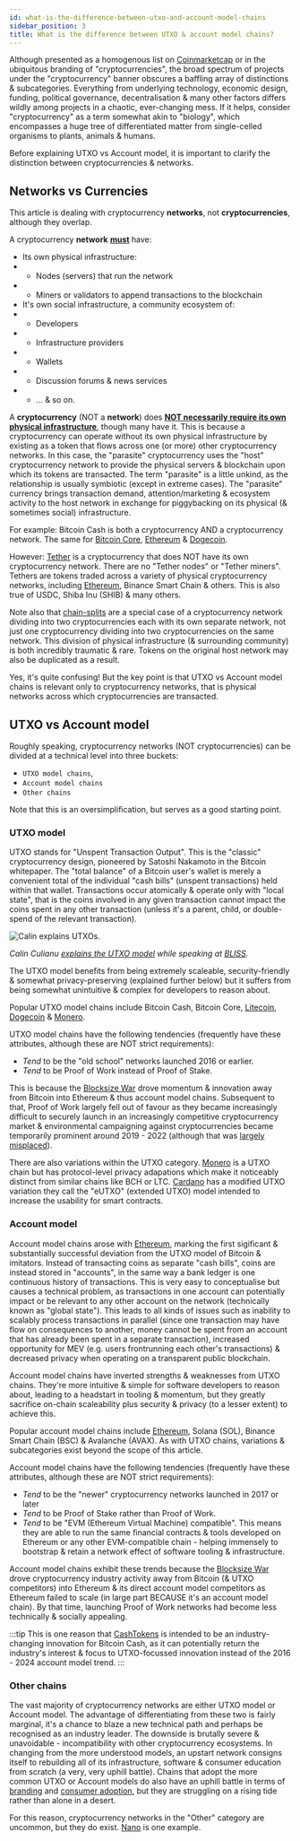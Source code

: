 ```yaml
---
id: what-is-the-difference-between-utxo-and-account-model-chains
sidebar_position: 3
title: What is the difference between UTXO & account model chains?
---
```



Although presented as a homogenous list on [Coinmarketcap](https://coinmarketcap.com/) or in the ubiquitous branding of "cryptocurrencies", the broad spectrum of projects under the "cryptocurrency" banner obscures a baffling array of distinctions & subcategories. Everything from underlying technology, economic design, funding, political governance, decentralisation & many other factors differs wildly among projects in a chaotic, ever-changing mess. If it helps, consider "cryptocurrency" as a term somewhat akin to "biology", which encompasses a huge tree of differentiated matter from single-celled organisms to plants, animals & humans.

Before explaining UTXO vs Account model, it is important to clarify the distinction between cryptocurrencies & networks.

## Networks vs Currencies

This article is dealing with cryptocurrency **networks**, not **cryptocurrencies**, although they overlap.

A cryptocurrency **network** **<u>must</u>** have:

-  Its own physical infrastructure:
- - Nodes (servers) that run the network
- - Miners or validators to append transactions to the blockchain
- It's own social infrastructure, a community ecosystem of:
- - Developers
- - Infrastructure providers
- - Wallets
- - Discussion forums & news services 
- - ... & so on.

A **cryptocurrency** (NOT a **network**) does **<u>NOT necessarily require its own physical infrastructure</u>**, though many have it. This is because a cryptocurrency can operate without its own physical infrastructure by existing as a token that flows across one (or more) other cryptocurrency networks. In this case, the "parasite" cryptocurrency uses the "host" cryptocurrency network to provide the physical servers & blockchain upon which its tokens are transacted. The term "parasite" is a little unkind, as the relationship is usually symbiotic (except in extreme cases). The "parasite" currency brings transaction demand, attention/marketing & ecosystem activity to the host network in exchange for piggybacking on its physical (& sometimes social) infrastructure.

For example: Bitcoin Cash is both a cryptocurrency AND a cryptocurrency network. The same for [Bitcoin Core](/faqs/BCH-vs-BTC/whats-wrong-with-bitcoin-btc), [Ethereum](/faqs/Cryptocurrency/what-about-ethereum-eth) & [Dogecoin](/faqs/Cryptocurrency/what-about-dogecoin-doge).

However: [Tether](/faqs/Scams/tether) is a cryptocurrency that does NOT have its own cryptocurrency network. There are no "Tether nodes" or "Tether miners". Tethers are tokens traded across a variety of physical cryptocurrency networks, including [Ethereum](/faqs/Cryptocurrency/what-about-ethereum-eth), Binance Smart Chain & others. This is also true of USDC, Shiba Inu (SHIB) & many others.

Note also that [chain-splits](/faqs/Decentralisation/what-is-a-soft-hard-fork#chain-split) are a special case of a cryptocurrency network dividing into two cryptocurrencies each with its own separate network, not just one cryptocurrency dividing into two cryptocurrencies on the same network. This division of physical infrastructure (& surrounding community) is both incredibly traumatic & rare. Tokens on the original host network may also be duplicated as a result.

Yes, it's quite confusing! But the key point is that UTXO vs Account model chains is relevant only to cryptocurrency networks, that is physical networks across which cryptocurrencies are transacted.

## UTXO vs Account model

Roughly speaking, cryptocurrency networks (NOT cryptocurrencies) can be divided at a technical level into three buckets: 

- `UTXO model chains`, 
- `Account model chains`
- `Other chains`

Note that this is an oversimplification, but serves as a good starting point.

### UTXO model

UTXO stands for "Unspent Transaction Output". This is the "classic" cryptocurrency design, pioneered by Satoshi Nakamoto in the Bitcoin whitepaper. The "total balance" of a Bitcoin user's wallet is merely a convenient total of the individual "cash bills" (unspent transactions) held within that wallet. Transactions occur atomically & operate only with "local state", that is the coins involved in any given transaction cannot impact the coins spent in any other transaction (unless it's a parent, child, or double-spend of the relevant transaction).

<img src={utxoExplanationUrl} alt="Calin explains UTXOs." />

_Calin Culianu [explains the UTXO model](https://youtu.be/n5LRoFCNdA0?t=21555) while speaking at [BLISS](/faqs/Events/BLISS)._

The UTXO model benefits from being extremely scaleable, security-friendly & somewhat privacy-preserving (explained further below) but it suffers from being somewhat unintuitive & complex for developers to reason about.

Popular UTXO model chains include Bitcoin Cash, Bitcoin Core, [Litecoin](/faqs/Cryptocurrency/what-about-litecoin-ltc), [Dogecoin](/faqs/Cryptocurrency/what-about-dogecoin-doge) & [Monero](/faqs/Cryptocurrency/what-about-monero-xmr). 

UTXO model chains have the following tendencies (frequently have these attributes, although these are NOT strict requirements):

- _Tend_ to be the "old school" networks launched 2016 or earlier.
- _Tend_ to be Proof of Work instead of Proof of Stake.

This is because the [Blocksize War](/start#episode-8-of-10-bitcoin-cash) drove momentum & innovation away from Bitcoin into Ethereum & thus account model chains. Subsequent to that, Proof of Work largely fell out of favour as they became increasingly difficult to securely launch in an increasingly competitive cryptocurrency market & environmental campaigning against cryptocurrencies became temporarily prominent around 2019 - 2022 (although that was [largely misplaced](/faqs/Roadblocks/what-about-the-environment)).

There are also variations within the UTXO category. [Monero](/faqs/Cryptocurrency/what-about-monero-xmr) is a UTXO chain but has protocol-level privacy adapations which make it noticeably distinct from similar chains like BCH or LTC. [Cardano](/faqs/Cryptocurrency/what-about-cardano-ada) has a modified UTXO variation they call the "eUTXO" (extended UTXO) model intended to increase the usability for smart contracts.

### Account model

Account model chains arose with [Ethereum](/faqs/Cryptocurrency/what-about-ethereum-eth), marking the first sigificant & substantially successful deviation from the UTXO model of Bitcoin & imitators. Instead of transacting coins as separate "cash bills", coins are instead stored in "accounts", in the same way a bank ledger is one continuous history of transactions. This is very easy to conceptualise but causes a technical problem, as transactions in one account can potentially impact or be relevant to any other account on the network (technically known as "global state"). This leads to all kinds of issues such as inability to scalably process transactions in parallel (since one transaction may have flow on consequences to another, money cannot be spent from an account that has already been spent in a separate transaction), increased opportunity for MEV (e.g. users frontrunning each other's transactions) & decreased privacy when operating on a transparent public blockchain.

Account model chains have inverted strengths & weaknesses from UTXO chains. They're more intuitive & simple for software developers to reason about, leading to a headstart in tooling & momentum, but they greatly sacrifice on-chain scaleability plus security & privacy (to a lesser extent) to achieve this.

Popular account model chains include [Ethereum](/faqs/Cryptocurrency/what-about-ethereum-eth), Solana (SOL), Binance Smart Chain (BSC) & Avalanche (AVAX). As with UTXO chains, variations & subcategories exist beyond the scope of this article.

Account model chains have the following tendencies (frequently have these attributes, although these are NOT strict requirements):

- _Tend_ to be the "newer" cryptocurrency networks launched in 2017 or later
- _Tend_ to be Proof of Stake rather than Proof of Work.
- _Tend_ to be "EVM (Ethereum Virtual Machine) compatible". This means they are able to run the same financial contracts & tools developed on Ethereum or any other EVM-compatible chain - helping immensely to bootstrap & retain a network effect of software tooling & infrastructure.

Account model chains exhibit these trends because the [Blocksize War](/start#episode-8-of-10-bitcoin-cash) drove cryptocurrency industry activity away from Bitcoin (& UTXO competitors) into Ethereum & its direct account model competitors as Ethereum failed to scale (in large part BECAUSE it's an account model chain). By that time, launching Proof of Work networks had become less technically & socially appealing. 

:::tip
This is one reason that [CashTokens](/faqs/Tech/what-is-cashtokens) is intended to be an industry-changing innovation for Bitcoin Cash, as it can potentially return the industry's interest & focus to UTXO-focussed innovation instead of the 2016 - 2024 account model trend.
:::

### Other chains

The vast majority of cryptocurrency networks are either UTXO model or Account model. The advantage of differentiating from these two is fairly marginal, it's a chance to blaze a new technical path and perhaps be recognised as an industry leader. The downside is brutally severe & unavoidable - incompatibility with other cryptocurrency ecosystems. In changing from the more understood models, an upstart network consigns itself to rebuilding all of its infrastructure, software & consumer education from scratch (a very, very uphill battle). Chains that adopt the more common UTXO or Account models do also have an uphill battle in terms of [branding](/faqs/BCH/will-bitcoin-cash-rebrand) and [consumer adoption](/faqs/BCH/is-BCH-spreading), but they are struggling on a rising tide rather than alone in a desert.

For this reason, cryptocurrency networks in the "Other" category are uncommon, but they do exist. [Nano](/faqs/Cryptocurrency/what-about-nano-xno) is one example.